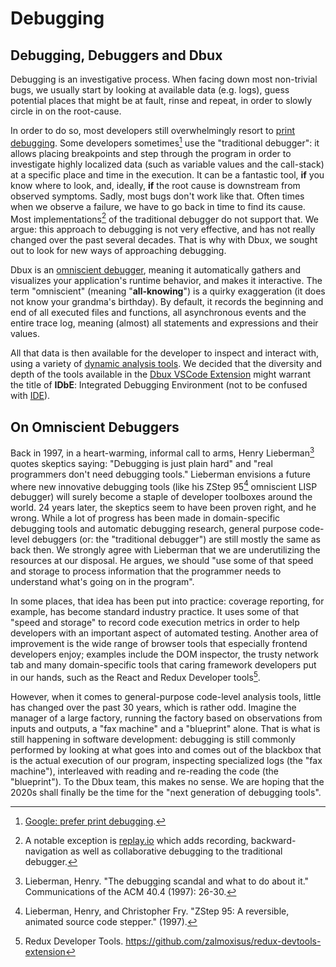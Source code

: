 # Debugging

## Debugging, Debuggers and Dbux

Debugging is an investigative process. When facing down most non-trivial bugs, we usually start by looking at available data (e.g. logs), guess potential places that might be at fault, rinse and repeat, in order to slowly circle in on the root-cause.

In order to do so, most developers still overwhelmingly resort to [print debugging](https://www.google.com/search?q=print+debugging). Some developers sometimes[^1] use the "traditional debugger": it allows placing breakpoints and step through the program in order to investigate highly localized data (such as variable values and the call-stack) at a specific place and time in the execution. It can be a fantastic tool, **if** you know where to look, and, ideally, **if** the root cause is downstream from observed symptoms. Sadly, most bugs don't work like that. Often times when we observe a failure, we have to go back in time to find its cause. Most implementations[^2] of the traditional debugger do not support that.
We argue: this approach to debugging is not very effective, and has not really changed over the past several decades. That is why with Dbux, we sought out to look for new ways of approaching debugging.

Dbux is an [omniscient debugger](https://scholar.google.com/scholar?hl=en&as_sdt=0%2C5&q=omniscient+debugger), meaning it automatically gathers and visualizes your application's runtime behavior, and makes it interactive. The term "omniscient" (meaning "**all-knowing**") is a quirky exaggeration (it does not know your grandma's birthday). By default, it records the beginning and end of all executed files and functions, all asynchronous events and the entire trace log, meaning (almost) all statements and expressions and their values.

All that data is then available for the developer to inspect and interact with, using a variety of [dynamic analysis tools](./dbux-features/). We decided that the diversity and depth of the tools available in the [Dbux VSCode Extension](./tools-and-configuration/01-dbux-code.mdx) might warrant the title of **IDbE**: Integrated Debugging Environment (not to be confused with [IDE](https://en.wikipedia.org/wiki/Integrated_development_environment)).


## On Omniscient Debuggers

Back in 1997, in a heart-warming, informal call to arms, Henry Lieberman[^3] quotes skeptics saying: "Debugging is just plain hard" and "real programmers don't need debugging tools." Lieberman envisions a future where new innovative debugging tools (like his ZStep 95[^4] omniscient LISP debugger) will surely become a staple of developer toolboxes around the world. 24 years later, the skeptics seem to have been proven right, and he wrong. While a lot of progress has been made in domain-specific debugging tools and automatic debugging research, general purpose code-level debuggers (or: the "traditional debugger") are still mostly the same as back then. We strongly agree with Lieberman that we are underutilizing the resources at our disposal. He argues, we should "use some of that speed and storage to process information that the programmer needs to understand what's going on in the program".

In some places, that idea has been put into practice: coverage reporting, for example, has become standard industry practice. It uses some of that "speed and storage" to record code execution metrics in order to help developers with an important aspect of automated testing. Another area of improvement is the wide range of browser tools that especially frontend developers enjoy; examples include the DOM inspector, the trusty network tab and many domain-specific tools that caring framework developers put in our hands, such as the React and Redux Developer tools[^5].

However, when it comes to general-purpose code-level analysis tools, little has changed over the past 30 years, which is rather odd. Imagine the manager of a large factory, running the factory based on observations from inputs and outputs, a "fax machine" and a "blueprint" alone. That is what is still happening in software development: debugging is still commonly performed by looking at what goes into and comes out of the blackbox that is the actual execution of our program, inspecting specialized logs (the "fax machine"), interleaved with reading and re-reading the code (the "blueprint"). To the Dbux team, this makes no sense. We are hoping that the 2020s shall finally be the time for the "next generation of debugging tools".


<!-- TODO(re-write + move this)  Some of that data comprises already existing inputs and outputs of the program, sometimes data is produced from a properly reported error, sometimes, we have next to no information, e.g. when staring at a silent console of a server that just gives us the wrong data, when looking at an empty page on the frontend or when looking at syntax errors that only occurred after webpacking/bundling. -->

<!-- ## Dynamic Dynamic Analysis

TODO


## Omniscient Debuggers

TODO

## Integrated Debugging Environment {#idbe}

TODO -->


[^1]: [Google: prefer print debugging](https://www.google.com/search?q=developers+prefer+print+debugging&hl=en).
[^2]: A notable exception is [replay.io](https://www.replay.io/) which adds recording, backward-navigation as well as collaborative debugging to the traditional debugger.
[^3]: Lieberman, Henry. "The debugging scandal and what to do about it." Communications of the ACM 40.4 (1997): 26-30.
[^4]: Lieberman, Henry, and Christopher Fry. "ZStep 95: A reversible, animated source code stepper." (1997).
[^5]: Redux Developer Tools. https://github.com/zalmoxisus/redux-devtools-extension
